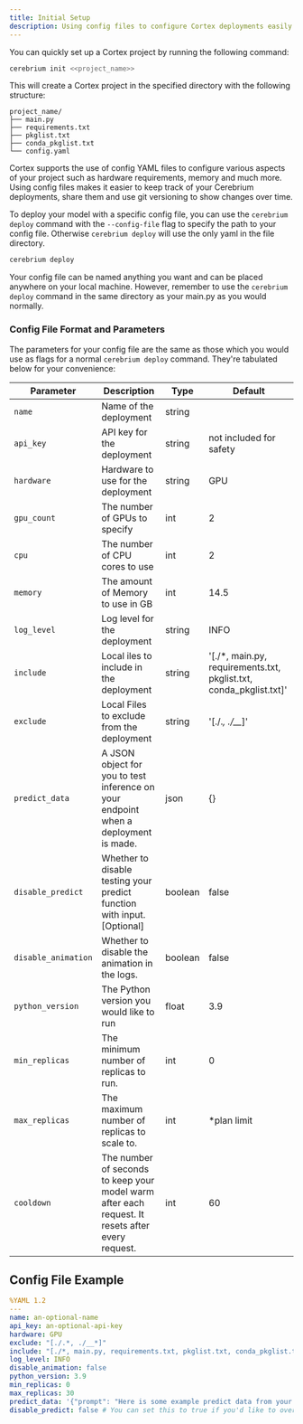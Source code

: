 ```yaml
---
title: Initial Setup
description: Using config files to configure Cortex deployments easily and quickly
---
```


You can quickly set up a Cortex project by running the following command:

```bash
cerebrium init <<project_name>>
```

This will create a Cortex project in the specified directory with the following structure:

```
project_name/
├── main.py
├── requirements.txt
├── pkglist.txt
├── conda_pkglist.txt
└── config.yaml
```

Cortex supports the use of config YAML files to configure various aspects of your project such as hardware requirements, memory and much more.
Using config files makes it easier to keep track of your Cerebrium deployments, share them and use git versioning to show changes over time.

To deploy your model with a specific config file, you can use the `cerebrium deploy` command with the `--config-file` flag to specify the path to your config file. Otherwise `cerebrium deploy` will use the only yaml in the file directory.

```bash
cerebrium deploy
```

Your config file can be named anything you want and can be placed anywhere on your local machine. However, remember to use the `cerebrium deploy` command in the same directory as your main.py as you would normally.

### Config File Format and Parameters

The parameters for your config file are the same as those which you would use as flags for a normal `cerebrium deploy` command. They're tabulated below for your convenience:

| Parameter           | Description                                                                                      | Type    | Default                                                            |
| ------------------- | ------------------------------------------------------------------------------------------------ | ------- | ------------------------------------------------------------------ |
| `name`              | Name of the deployment                                                                           | string  |                                                                    |
| `api_key`           | API key for the deployment                                                                       | string  | not included for safety                                            |
| `hardware`          | Hardware to use for the deployment                                                               | string  | GPU                                                                |
| `gpu_count`         | The number of GPUs to specify                                                                    | int     | 2                                                                  |
| `cpu`               | The number of CPU cores to use                                                                   | int     | 2                                                                  |
| `memory`            | The amount of Memory to use in GB                                                                | int     | 14.5                                                               |
| `log_level`         | Log level for the deployment                                                                     | string  | INFO                                                               |
| `include`           | Local iles to include in the deployment                                                          | string  | '[./*, main.py, requirements.txt, pkglist.txt, conda_pkglist.txt]' |
| `exclude`           | Local Files to exclude from the deployment                                                       | string  | '[./.*, ./__*]'                                                    |
| `predict_data`      | A JSON object for you to test inference on your endpoint when a deployment is made.              | json    | {}                                                                 |
| `disable_predict`   | Whether to disable testing your predict function with input. [Optional]                          | boolean | false                                                              |
| `disable_animation` | Whether to disable the animation in the logs.                                                    | boolean | false                                                              |
| `python_version`    | The Python version you would like to run                                                         | float   | 3.9                                                                |
| `min_replicas`      | The minimum number of replicas to run.                                                           | int     | 0                                                                  |
| `max_replicas`      | The maximum number of replicas to scale to.                                                      | int     | \*plan limit                                                       |
| `cooldown`          | The number of seconds to keep your model warm after each request. It resets after every request. | int     | 60                                                                 |

## Config File Example

```yaml
%YAML 1.2
---
name: an-optional-name
api_key: an-optional-api-key
hardware: GPU
exclude: "[./.*, ./__*]"
include: "[./*, main.py, requirements.txt, pkglist.txt, conda_pkglist.txt]"
log_level: INFO
disable_animation: false
python_version: 3.9
min_replicas: 0
max_replicas: 30
predict_data: '{"prompt": "Here is some example predict data from your config.yaml which will be used to test your predict function on build."}'
disable_predict: false # You can set this to true if you'd like to override the predict-on-build functionality.
```
